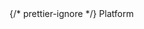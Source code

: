 <div style={{ float: "left", display: "table-column", width: "20%" }}>
  {/* prettier-ignore */}
  <span
    style={{
      background: "#E9F5EE",
      color: "#32A673",
      borderRadius: "0",
      fontSize: ".8em",
      padding: "2px 10px",
      display: "inline-block",
      fontWeight: "500",
      letterSpacing: ".5px",
      whiteSpace: "nowrap",
    }}
  >Platform</span>
</div>
